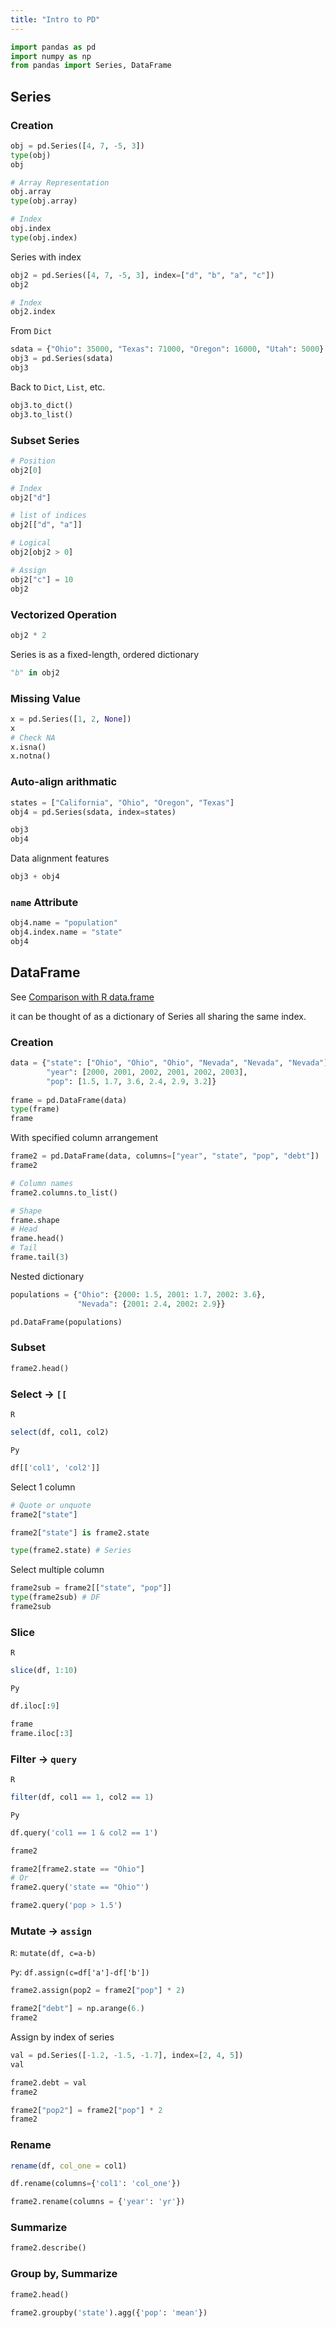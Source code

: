```yaml
---
title: "Intro to PD"
---
```



```python
import pandas as pd
import numpy as np
from pandas import Series, DataFrame
```

## Series

### Creation

```python
obj = pd.Series([4, 7, -5, 3])
type(obj)
obj
```

```python
# Array Representation
obj.array
type(obj.array)

# Index
obj.index
type(obj.index)
```


Series with index

```python
obj2 = pd.Series([4, 7, -5, 3], index=["d", "b", "a", "c"])
obj2

# Index
obj2.index
```

From `Dict`

```python
sdata = {"Ohio": 35000, "Texas": 71000, "Oregon": 16000, "Utah": 5000}
obj3 = pd.Series(sdata)
obj3
```

Back to `Dict`, `List`, etc.

```python
obj3.to_dict()
obj3.to_list()
```



### Subset Series


```python
# Position
obj2[0] 

# Index
obj2["d"]

# list of indices
obj2[["d", "a"]]

# Logical
obj2[obj2 > 0]

# Assign
obj2["c"] = 10
obj2
```

### Vectorized Operation

```python
obj2 * 2
```

 Series is as a fixed-length, ordered dictionary
 
```python
"b" in obj2
```
 

### Missing Value

```python
x = pd.Series([1, 2, None])
x
# Check NA
x.isna()
x.notna()
```


### Auto-align arithmatic

```python
states = ["California", "Ohio", "Oregon", "Texas"]
obj4 = pd.Series(sdata, index=states)
```

```python
obj3
obj4
```

Data alignment features

```python
obj3 + obj4
```


### `name` Attribute

```python
obj4.name = "population"
obj4.index.name = "state"
obj4
```


## DataFrame

See [Comparison with R data.frame](https://pandas.pydata.org/docs/getting_started/comparison/comparison_with_r.html#compare-with-r)


it can be thought of as a dictionary of Series all sharing the same index.

### Creation

```python
data = {"state": ["Ohio", "Ohio", "Ohio", "Nevada", "Nevada", "Nevada"],
        "year": [2000, 2001, 2002, 2001, 2002, 2003],
        "pop": [1.5, 1.7, 3.6, 2.4, 2.9, 3.2]}
        
frame = pd.DataFrame(data)
type(frame)
frame
```

With specified column arrangement 
  
```python
frame2 = pd.DataFrame(data, columns=["year", "state", "pop", "debt"])
frame2

# Column names
frame2.columns.to_list()
```
 
 
```python
# Shape
frame.shape
# Head
frame.head()
# Tail
frame.tail(3)
```
 
 
Nested dictionary

```python
populations = {"Ohio": {2000: 1.5, 2001: 1.7, 2002: 3.6},
               "Nevada": {2001: 2.4, 2002: 2.9}}

pd.DataFrame(populations)
```

 
 
### Subset

```python
frame2.head()
```
 
### Select -> `[[`

`R`

```r
select(df, col1, col2)
```

`Py`

```python
df[['col1', 'col2']]
```
 
 
Select 1 column

```python
# Quote or unquote
frame2["state"]

frame2["state"] is frame2.state

type(frame2.state) # Series
```

 Select multiple column
 
```python
frame2sub = frame2[["state", "pop"]]
type(frame2sub) # DF
frame2sub
```
 
 
### Slice 

`R`

```r
slice(df, 1:10)
```

`Py`

```python
df.iloc[:9]
```

```python
frame
frame.iloc[:3]
```


 
### Filter -> `query`
 
`R`

```r
filter(df, col1 == 1, col2 == 1)
```

`Py`

```python
df.query('col1 == 1 & col2 == 1')
```

```python
frame2

frame2[frame2.state == "Ohio"]
# Or
frame2.query('state == "Ohio"')

frame2.query('pop > 1.5')
```



 
### Mutate -> `assign`

`R`: `mutate(df, c=a-b)`

`Py`: `df.assign(c=df['a']-df['b'])`

```python
frame2.assign(pop2 = frame2["pop"] * 2)
```


```python
frame2["debt"] = np.arange(6.)
frame2
```
 
Assign by index of series 
 
```python
val = pd.Series([-1.2, -1.5, -1.7], index=[2, 4, 5])
val
```
 
```python
frame2.debt = val
frame2
```
 
 
 
```python
frame2["pop2"] = frame2["pop"] * 2
frame2
```
 

 
 
### Rename

```r
rename(df, col_one = col1)
```

```python
df.rename(columns={'col1': 'col_one'})
```


```python
frame2.rename(columns = {'year': 'yr'})
```


### Summarize

```python
frame2.describe()
```

### Group by, Summarize

```python
frame2.head()
```


```python
frame2.groupby('state').agg({'pop': 'mean'})
```

 